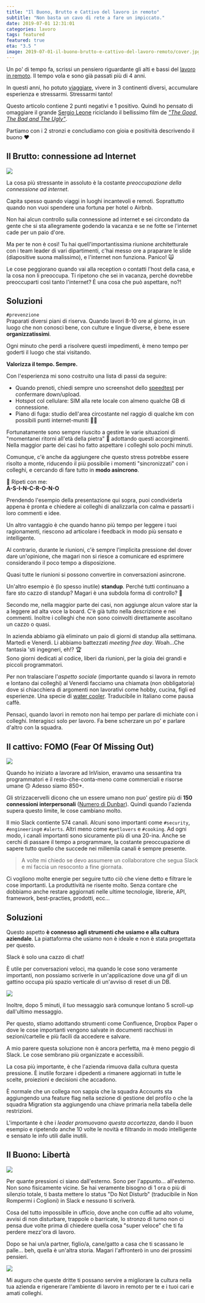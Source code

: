 ```yaml
---
title: "Il Buono, Brutto e Cattivo del lavoro in remoto"
subtitle: "Non basta un cavo di rete a fare un impiccato."
date: 2019-07-01 12:31:01
categories: lavoro
tags: featured
featured: true
eta: "3.5 "
image: 2019-07-01-il-buono-brutto-e-cattivo-del-lavoro-remoto/cover.jpg
---
```


Un po' di tempo fa, scrissi un pensiero riguardante gli alti e bassi del [lavoro in remoto](http://blog.matteoborgato.com/lavorare-in-remoto).
Il tempo vola e sono già passati più di 4 anni.

In questi anni, ho potuto [viaggiare](https://www.instagram.com/borteo), vivere in 3 continenti diversi, accumulare esperienza e stressarmi. Stressarmi tanto!

Questo articolo contiene 2 punti negativi e 1 positivo.
Quindi ho pensato di omaggiare il grande [Sergio Leone](https://www.imdb.com/name/nm0001466) riciclando il bellissimo film de [_"The Good, The Bad and The Ugly"_](https://www.rottentomatoes.com/m/the_good_the_bad_and_the_ugly).

Partiamo con i 2 stronzi e concludiamo con gioia e positività descrivendo il buono ❤️

## Il Brutto: connessione ad Internet

![](/assets/article_images/2019-07-01-il-buono-brutto-e-cattivo-del-lavoro-remoto/ugly.jpg)

La cosa più stressante in assoluto è la costante _preoccupazione della connessione ad internet_.

Capita spesso quando viaggi in luoghi incantevoli e remoti.
Soprattutto quando non vuoi spendere una fortuna per hotel o Airbnb.

Non hai alcun controllo sulla connessione ad internet e sei circondato da gente che si sta allegramente godendo la vacanza e se ne fotte se l'internet cade per un paio d'ore.

Ma per te non è così! Tu hai quell'importantissima riunione architetturale con i team leader di vari dipartimenti, c'hai messo ore a praparare le slide (diapositive suona malissimo), e l'internet non funziona. Panico! 🙀

Le cose peggiorano quando vai alla reception o contatti l'host della casa, e la cosa non li preoccupa.
Ti ripetono che sei in vacanza, perché dovrebbe preoccuparti così tanto l'internet? È una cosa che può aspettare, no?!

## Soluzioni

`#prevenzione`<br/>Praparati diversi piani di riserva. Quando lavori 8-10 ore al giorno, in un luogo che non conosci bene, con culture e lingue diverse, è bene essere **organizzatissimi**.

Ogni minuto che perdi a risolvere questi impedimenti, è meno tempo per goderti il luogo che stai visitando.

**Valorizza il tempo. Sempre.**

Con l'esperienza mi sono costruito una lista di passi da seguire:

- Quando prenoti, chiedi sempre uno screenshot dello [speedtest](https://www.speedtest.net/) per confermare down/upload.
- Hotspot col cellulare: SIM alla rete locale con almeno qualche GB di connessione.
- Piano di fuga: studio dell'area circostante nel raggio di qualche km con possibili punti internet-muniti 🏃‍♂️

Fortunatamente sono sempre riuscito a gestire le varie situazioni di "momentanei ritorni all'età della pietra" 🦴 adottando questi accorgimenti. Nella maggior parte dei casi ho fatto aspettare i colleghi solo pochi minuti.

Comunque, c'è anche da aggiungere che questo stress potrebbe essere risolto a monte, riducendo il più possibile i momenti "sincronizzati" con i colleghi, e cercando di fare tutto in **modo asincrono**.

📣 Ripeti con me:<br/> **A-S-I-N-C-R-O-N-O**

Prendendo l'esempio della presentazione qui sopra, puoi condividerla appena è pronta e chiedere ai colleghi di analizzarla con calma e passarti i loro commenti e idee.

Un altro vantaggio è che quando hanno più tempo per leggere i tuoi ragionamenti, riescono ad articolare i feedback in modo più sensato e intelligente.

Al contrario, durante le riunioni, c'è sempre l'implicita pressione del dover dare un'opinione, che magari non si riesce a comunicare ed esprimere considerando il poco tempo a disposizione.

Quasi tutte le riunioni si possono convertire in conversazioni asincrone.

Un'altro esempio è (lo spesso inutile) **standup**.
Perché tutti continuano a fare sto cazzo di standup? Magari è una subdola forma di controllo? 🤯

Secondo me, nella maggior parte dei casi, non aggiunge alcun valore star la a leggere ad alta voce la board.
C'è già tutto nella descrizione e nei commenti. Inoltre i colleghi che non sono coinvolti direttamente ascoltano un cazzo o quasi.

In azienda abbiamo già eliminato un paio di giorni di standup alla settimana. Martedì e Venerdì.
Li abbiamo battezzati _meeting free day_. Woah...Che fantasia 'sti ingegneri, eh!? 🏆<br/>
Sono giorni dedicati al codice, liberi da riunioni, per la gioia dei grandi e piccoli programmatori.

Per non tralasciare l'_aspetto sociale_ (importante quando si lavora in remoto e lontano dai colleghi) al Venerdì facciamo una chiamata (non obbligatoria) dove si chiacchiera di argomenti non lavorativi come hobby, cucina, figli ed esperienze. Una specie di [water cooler](https://www.youtube.com/watch?v=mAparymJ_jc). Traducibile in Italiano come pausa caffè.

Pensaci, quando lavori in remoto non hai tempo per parlare di michiate con i colleghi. Interagisci solo per lavoro. Fa bene scherzare un po' e parlare d'altro con la squadra.

## Il cattivo: FOMO (Fear Of Missing Out)

![](/assets/article_images/2019-07-01-il-buono-brutto-e-cattivo-del-lavoro-remoto/bad.jpg)

Quando ho iniziato a lavorare ad InVision, eravamo una sessantina tra programmatori e il resto-che-conta-meno come commerciali e risorse umane 🙃
Adesso siamo 850+.

Gli strizzacervelli dicono che un essere umano non puo' gestire più di **150 connessioni interpersonali** ([Numero di Dunbar](https://it.wikipedia.org/wiki/Numero_di_Dunbar)). Quindi quando l'azienda supera questo limite, le cose cambiano molto.

Il mio Slack contiente 574 canali. Alcuni sono importanti come `#security`, `#engineering`e `#alerts`. Altri meno come `#petlovers` e `#cooking`.
Ad ogni modo, i canali importanti sono sicuramente più di una 20-ina.
Anche se cerchi di passare il tempo a programmare, la costante preoccupazione di sapere tutto quello che succede nei millemila canali è sempre presente.

> A volte mi chiedo se devo assumere un collaboratore che segua Slack e mi faccia un resoconto a fine giornata.

Ci vogliono molte energie per seguire tutto ciò che viene detto e filtrare le cose importanti. La produttività ne risente molto.
Senza contare che dobbiamo anche restare aggiornati nelle ultime tecnologie, librerie, API, framework, best-practies, prodotti, ecc...

## Soluzioni

Questo aspetto **è connesso agli strumenti che usiamo e alla cultura aziendale**.
La piattaforma che usiamo non è ideale e non è stata progettata per questo.

Slack è solo una cazzo di chat!

È utile per conversazioni veloci, ma quando le cose sono veramente importanti, non possiamo scriverle in un'applicazione dove una gif di un gattino occupa più spazio verticale di un'avviso di reset di un DB.

![](https://media.giphy.com/media/tBxyh2hbwMiqc/giphy.gif)

Inoltre, dopo 5 minuti, il tuo messaggio sarà comunque lontano 5 scroll-up dall'ultimo messaggio.

Per questo, stiamo adottando strumenti come Confluence, Dropbox Paper o dove le cose importanti vengono salvate in documenti racchiusi in sezioni/cartelle e più facili da accedere e salvare.

A mio parere questa soluzione non è ancora perfetta, ma è meno peggio di Slack. Le cose sembrano più organizzate e accessibili.

La cosa più importante, è che l'azienda rimuova dalla cultura questa pressione.
È inutile forzare i dipedenti a rimanere aggiornati in tutte le scelte, proiezioni e decisioni che accadono.

È normale che un collega non sappia che la squadra Accounts sta aggiungendo una feature flag nella sezione di gestione del profilo o che la squadra Migration sta aggiungendo una chiave primaria nella tabella delle restrizioni.

L'importante è che i _leader promuovano questa accortezza_, dando il buon esempio e ripetendo anche 10 volte le novità e filtrando in modo intelligente e sensato le info utili dalle inutili.

## Il Buono: Libertà

![](/assets/article_images/2019-07-01-il-buono-brutto-e-cattivo-del-lavoro-remoto/good.jpg)

Per quante pressioni ci siano dall'esterno. Sono per l'appunto... all'esterno. Non sono fisicamente vicine.
Se hai veramente bisogno di 1 ora o più di silenzio totale, ti basta mettere lo status "Do Not Disturb" (traducibile in Non Rompermi i Coglioni) in Slack e nessuno ti scriverà.

Cosa del tutto impossibile in ufficio, dove anche con cuffie ad alto volume, avvisi di non disturbare, trappole o barricate, lo stronzo di turno non ci pensa due volte prima di chiedere quella cosa "super veloce" che ti fa perdere mezz'ora di lavoro.

Dopo se hai un/a partner, figlio/a, cane/gatto a casa che ti scassano le palle… beh, quella è un'altra storia.
Magari l'affronterò in uno dei prossimi pensieri.

![](https://dz7u9q3vpd4eo.cloudfront.net/wp-content/legacy/posts/bb68f8ef-e270-4cc0-9b67-d566e2dddd6e.gif)

Mi auguro che queste dritte ti possano servire a migliorare la cultura nella tua azienda e rigenerare l'ambiente di lavoro in remoto per te e i tuoi cari e amati colleghi.
